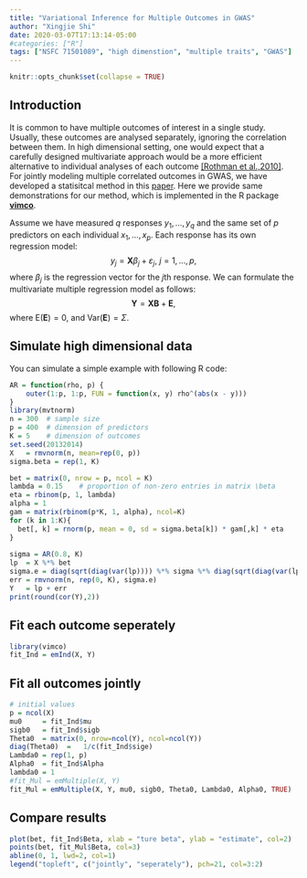 ```yaml
---
title: "Variational Inference for Multiple Outcomes in GWAS"
author: "Xingjie Shi"
date: 2020-03-07T17:13:14-05:00
#categories: ["R"]
tags: ["NSFC 71501089", "high dimenstion", "multiple traits", "GWAS"]
---
```


```r
knitr::opts_chunk$set(collapse = TRUE)
```

## Introduction 
It is common to have multiple outcomes of interest in a single study. Usually, these outcomes are analysed separately, ignoring the correlation between them. In high dimensional setting, one would expect that a carefully designed multivariate approach would be a more efficient alternative to individual analyses of each outcome [[Rothman et al.,2010]](https://www.tandfonline.com/doi/abs/10.1198/jcgs.2010.09188). For jointly modeling multiple correlated outcomes in GWAS, we have developed a statisitcal method in this [paper](https://academic.oup.com/bioinformatics/article-abstract/35/19/3693/5372680?redirectedFrom=fulltext). Here we provide same demonstrations for our method, which is implemented in the R package [__vimco__](https://academic.oup.com/bioinformatics/article-abstract/35/19/3693/5372680?redirectedFrom=fulltext).
 
Assume we have measured $q$ responses $y_1, \dots, y_q$ and the same set of $p$ predictors on each individual $x_1,\dots, x_p$. Each response has its own regression model:
$$y_j =  \mathbf X\beta_j + \varepsilon_j, ~ j=1, \dots, p,$$
where $\beta_j$ is the regression vector for the $j$th response. We can formulate the multivariate multiple regression model as follows:
$$\mathbf Y = \mathbf X \mathbf B + \mathbf E,$$
where $\mathrm E(\mathbf E)=0$, and $\mathrm {Var}(\mathbf E)=\Sigma$.


## Simulate high dimensional data
You can simulate a simple example with following R code:

```r
AR = function(rho, p) {
    outer(1:p, 1:p, FUN = function(x, y) rho^(abs(x - y))) 
}
library(mvtnorm)
n = 300  # sample size
p = 400  # dimension of predictors
K = 5    # dimension of outcomes
set.seed(20132014)
X   = rmvnorm(n, mean=rep(0, p))
sigma.beta = rep(1, K)

bet = matrix(0, nrow = p, ncol = K)
lambda = 0.15    # proportion of non-zero entries in matrix \beta
eta = rbinom(p, 1, lambda)
alpha = 1
gam = matrix(rbinom(p*K, 1, alpha), ncol=K)
for (k in 1:K){
  bet[, k] = rnorm(p, mean = 0, sd = sigma.beta[k]) * gam[,k] * eta 
}
  
sigma = AR(0.8, K)
lp  = X %*% bet
sigma.e = diag(sqrt(diag(var(lp)))) %*% sigma %*% diag(sqrt(diag(var(lp))))
err = rmvnorm(n, rep(0, K), sigma.e)
Y   = lp + err
print(round(cor(Y),2))
```



## Fit each outcome seperately
```r
library(vimco)
fit_Ind = emInd(X, Y)
```

## Fit all outcomes jointly
```r
# initial values
p = ncol(X)
mu0     = fit_Ind$mu
sigb0   = fit_Ind$sigb
Theta0  = matrix(0, nrow=ncol(Y), ncol=ncol(Y))
diag(Theta0)  =   1/c(fit_Ind$sige)
Lambda0 = rep(1, p)
Alpha0  = fit_Ind$Alpha 
lambda0 = 1
#fit_Mul = emMultiple(X, Y)
fit_Mul = emMultiple(X, Y, mu0, sigb0, Theta0, Lambda0, Alpha0, TRUE) 
```

## Compare results
```r
plot(bet, fit_Ind$Beta, xlab = "ture beta", ylab = "estimate", col=2)
points(bet, fit_Mul$Beta, col=3)
abline(0, 1, lwd=2, col=1)
legend("topleft", c("jointly", "seperately"), pch=21, col=3:2)
```